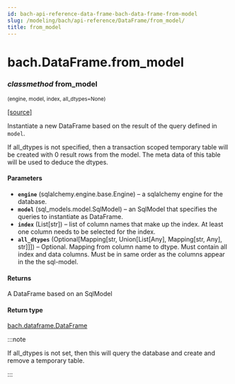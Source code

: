 ```yaml
---
id: bach-api-reference-data-frame-bach-data-frame-from-model
slug: /modeling/bach/api-reference/DataFrame/from_model/
title: from_model
---
```


# bach.DataFrame.from_model

<div className="method">

### <span className="type-annotation"><em>classmethod</em></span> <span className="name">from_model</span>

<small className="parameter-list">(<span className="parameter" id="engine">engine</span>, <span className="parameter" id="model">model</span>, <span className="parameter" id="index">index</span>, <span className="parameter" id="all_dtypes">all_dtypes=None</span>)</small>


&#8203;<span className="view-source">[[source]](https://github.com/objectiv/objectiv-analytics/blob/main/bach/bach/dataframe.py)</span>

<div className="content">

Instantiate a new DataFrame based on the result of the query defined in `model`.

If all_dtypes is not specified, then a transaction scoped temporary table will be created with
0 result rows from the model. The meta data of this table will be used to deduce the dtypes.


#### Parameters

* **`engine`** (sqlalchemy.engine.base.Engine) – a sqlalchemy engine for the database.
* **`model`** (sql_models.model.SqlModel) – an SqlModel that specifies the queries to instantiate as DataFrame.
* **`index`** (List[str]) – list of column names that make up the index. At least one column needs to be
selected for the index.
* **`all_dtypes`** (Optional[Mapping[str, Union[List[Any], Mapping[str, Any], str]]]) – Optional. Mapping from column name to dtype.
Must contain all index and data columns.
Must be in same order as the columns appear in the the sql-model.



#### Returns

A DataFrame based on an SqlModel



#### Return type

[bach.dataframe.DataFrame](/modeling/bach/api-reference/DataFrame/bach.DataFrame.mdx)


:::note

If all_dtypes is not set, then this will query the database and create and remove a temporary
table.


:::


</div>


</div>
